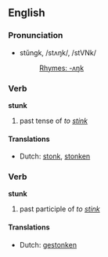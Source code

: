 ==English==
=== Pronunciation ===
*stŭngk, /stʌŋk/, /stVNk/
*:[[Rhymes:English:-ʌŋk|Rhymes: -ʌŋk]]

=== Verb ===
'''stunk'''

# past tense of ''to [[stink]]''

==== Translations ====
*Dutch: [[stonk]], [[stonken]]

=== Verb ===
'''stunk'''

# past participle of ''to [[stink]]''

==== Translations ====
*Dutch: [[gestonken]]